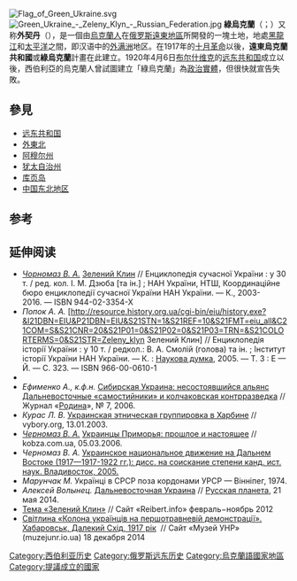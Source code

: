 {{unreferenced|time=2010-01-13T11:11:32+00:00}}
{{Infobox former country
|conventional_long_name = 綠烏克蘭
|flag_type = 绿乌克兰的拟议旗帜。 <ref>{{cite web |last1=Smith |first1=Ned |title=Green Ukraine / Ukrainian Far East (1921, Russian Far East) |url=https://www.crwflags.com/fotw/flags/ru-zu.html |website=FOTW "Flags Of The World" |publisher=CRW Flags |accessdate=24 October 2018 |date=24 February 2001 |quote=In “Flags of Non-Russian Peoples Under Soviet Rule” by Prof. Walter Trembicky [tbc69], pages 134 and 135, it mentions two proposed flags for Green Ukraine, or the Ukrainian Far East, neither of which was officially adopted, since the movement quickly proved abortive. There are simple black & white line drawings illustrating the two proposed flags on p. 133 of [tbc69]. The green in the two flags was described as dark or deep green. ... One [of the two proposed flags] was the Ukrainian blue-over-gold bicolor with a green triangle at the hoist. |archive-date=2020-08-22 |archive-url=https://web.archive.org/web/20200822185202/https://www.crwflags.com/fotw/flags/ru-zu.html |dead-url=no }}</ref> <ref>{{cite book |last1=Trembicky |first1=Walter |title=Flags of Non-Russian Peoples Under Soviet Rule |date=1969 |publisher=Flag Research Center |pages=134, 135}}</ref>
|image_flag = Flag of Green Ukraine.svg
|image_map = Map of the Green Ukraine.svg
}}
[[File:Flag_of_Green_Ukraine.svg|thumb]]
[[File:Green_Ukraine_-_Zeleny_Klyn_-_Russian_Federation.jpg|thumb]]
'''綠烏克蘭'''（{{lang-uk|Зелений клин}}；{{lang-ru|Зеленый Клин}}）又称'''外契丹'''（{{lang-uk|Закитайщина}}），是一個由[[乌克兰族|烏克蘭人]]在[[俄罗斯|俄罗斯]][[遠東聯邦管區|遠東地區]]所開發的一塊土地，地處[[黑龙江|黑龍江]]和[[太平洋|太平洋]]之間，即汉语中的[[外滿洲|外满洲]]地区。在1917年的[[十月革命|十月革命]]以後，'''遠東烏克蘭共和國'''或'''綠烏克蘭'''計畫在此建立。1920年4月6日[[布尔什维克|布尔什维克]]的[[远东共和国|远东共和国]]成立以後，西伯利亞的烏克蘭人曾試圖建立「綠烏克蘭」為[[政权|政治實體]]，但很快就宣告失敗。

== 參見 ==
*[[远东共和国|远东共和国]]
*[[外東北|外東北]]
*[[阿穆尔州|阿穆尔州]]
*[[犹太自治州|犹太自治州]]
*[[库页岛|库页岛]]
*[[中国东北地区|中国东北地区]]

== 参考 ==
{{reflist}}

== 延伸阅读 ==
* ''[[Черномаз,_Вячеслав_Анатольевич|Чорномаз В. А.]]'' [http://esu.com.ua/search_articles.php?id=16799 Зелений Клин] // Енциклопедія сучасної України : у 30 т. / ред. кол. І. М. Дзюба [та ін.] ; НАН України, НТШ, Координаційне бюро енциклопедії сучасної України НАН України. — К., 2003-2016. — ISBN 944-02-3354-X
* ''Попок А. А.'' [http://resource.history.org.ua/cgi-bin/eiu/history.exe?&I21DBN=EIU&P21DBN=EIU&S21STN=1&S21REF=10&S21FMT=eiu_all&C21COM=S&S21CNR=20&S21P01=0&S21P02=0&S21P03=TRN=&S21COLORTERMS=0&S21STR=Zeleny_klyn Зелений Клин] // Енциклопедія історії України : у 10 т. / редкол.: В. А. Смолій (голова) та ін. ; Інститут історії України НАН України. — К. : [[Наукова_думка|Наукова думка]], 2005. — Т. 3 : Е — Й. — С. 323. — ISBN 966-00-0610-1
* {{статья|автор=Андрусяк М.|заглавие=Державні змагання українців на Далекому Сході в 1917−1920 рр.|издание=Літопис Червоної Калини|место=Львів|год=1931|номер=4|язык=uk|ref=''Андрусяк М.''|ссылка=https://web.archive.org/web/20110901124655/http://etno.uaweb.org/lib/zklyn_1.html}}
* ''Ефименко А., к.ф.н.'' [https://archive.is/20130126115539/www.istrodina.com/rodina_articul.php3?id=1942&n=100 Сибирская Украина: несостоявшийся альянс Дальневосточные «самостийники» и колчаковская контрразведка] // Журнал «[[Родина_(журнал)|Родина]]», № 7, 2006.
* ''Курас Л. В.'' [http://vybory.org/articles/54.html Украинская этническая группировка в Харбине] // vybory.org, 13.01.2003.
* ''[[Черномаз,_Вячеслав_Анатольевич|Черномаз В. А.]]'' [http://kobza.com.ua/content/view/1307/29 Украинцы Приморья: прошлое и настоящее] // kobza.com.ua, 05.03.2006.
* ''Черномаз В. А.'' [http://planetadisser.com/see/dis_86902.html Украинское национальное движение на Дальнем Востоке (1917—1917-1922 гг.): дисс. на соискание степени канд. ист. наук. Владивосток, 2005.] {{Wayback|url=http://planetadisser.com/see/dis_86902.html |date=20080919060149 }}
* ''Марунчак М.'' Українці в СРСР поза кордонами УРСР — Вінніпег, 1974.
* ''Алексей Волынец.'' [http://rusplt.ru/policy/ukrainsiy-dalniy-vostok-9962.html Дальневосточная Украина] // [[Русская_планета|Русская планета]], 21 мая 2014.
* [https://reibert.info/threads/zelenij-klin.228413/ Тема «Зелений Клин»] // Сайт «Reibert.info» февраль−ноябрь 2012{{ref-uk}}
* [http://io.ua/29763761p Світлина «Колона українців на першотравневій демонстрації». Хабаровськ, Далекий Схід, 1917 рік] {{Wayback|url=http://io.ua/29763761p |date=20190401123631 }} // Сайт «Музей УНР» (muzejunr.io.ua) 18 декабря 2014{{ref-uk}}

{{俄国革命国家}}

[[Category:西伯利亚历史|Category:西伯利亚历史]]
[[Category:俄罗斯远东历史|Category:俄罗斯远东历史]]
[[Category:烏克蘭語國家地區|Category:烏克蘭語國家地區]]
[[Category:提議成立的國家|Category:提議成立的國家]]